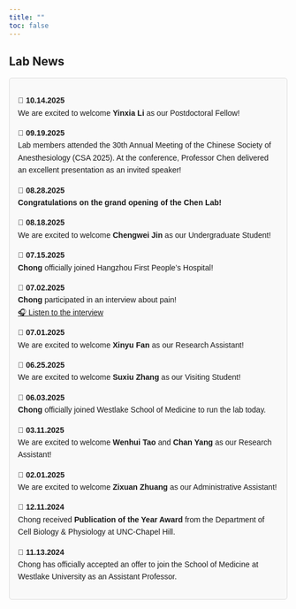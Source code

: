 ```yaml
---
title: ""
toc: false
---
```


```{=html}
<style>
  footer {
    position: fixed;
    bottom: -50px;
    left: 0;
    width: 100%; /* Ensure the footer spans the entire page */
    background-color: black;
    text-align: left;
    padding: 10px 0;
    color: white;
    font-size: 14px;
    border-top: 1px solid rgba(0, 0, 0, 0.1);
    transition: transform 0.5s ease-in-out;
  }

  body {
    margin: 0; /* Remove any default margin that might interfere */
  }

  footer.show {
    transform: translateY(-50px); /* Bring footer into view */
  }
</style>
```

```{=html}
<script>
  document.addEventListener("scroll", function () {
    const footer = document.querySelector("footer");
    const scrollHeight = document.documentElement.scrollHeight;
    const scrollPosition = window.innerHeight + window.scrollY;

    // Check if the user has scrolled to the bottom
    if (scrollPosition >= scrollHeight) {
      footer.classList.add("show");
    } else {
      footer.classList.remove("show");
    }
  });
</script>
```

<footer>Chen Lab \| Westlake © 2025 Hangzhou, Zhejiang Province, China</footer>

## Lab News

:::: {style="font-family: Arial, sans-serif; line-height: 1.6;"}
::: {style="border: 1px solid #ddd; padding: 15px; border-radius: 5px; background-color: #f9f9f9; margin-bottom: 10px;"}
**📅 10.14.2025**\
We are excited to welcome **Yinxia Li** as our Postdoctoral Fellow! <br> <!-- Adds a safe blank line -->

**📅 09.19.2025**\
 Lab members attended the 30th Annual Meeting of the Chinese Society of Anesthesiology (CSA 2025). At the conference, Professor Chen delivered an excellent presentation as an invited speaker! <br> <!-- Adds a safe blank line -->

**📅 08.28.2025**\
 **Congratulations on the grand opening of the Chen Lab!**  <br> <!-- Adds a safe blank line -->

**📅 08.18.2025**\
We are excited to welcome **Chengwei Jin** as our Undergraduate Student! <br> <!-- Adds a safe blank line -->


**📅 07.15.2025**\
**Chong** officially joined Hangzhou First People’s Hospital! <br> <!-- Adds a safe blank line -->

**📅 07.02.2025**\
**Chong** participated in an interview about pain!\
[🎧 Listen to the interview](https://www.xiaoyuzhoufm.com/episode/6867a1ef93fd2d72b8867edc?s=eyJ1IjogIjYwMWMxNWIzZTBmNWU3MjNiYmEwZDI3YiJ9)

**📅 07.01.2025**\
We are excited to welcome **Xinyu Fan** as our Research Assistant! <br> <!-- Adds a safe blank line -->

<!-- **📅 06.27.2025**\ -->
<!-- We are excited to welcome **Xiaowen Ma** as our FIRST Ph.D. student! <br> <!-- Adds a safe blank line --> 

**📅 06.25.2025**\
We are excited to welcome **Suxiu Zhang** as our Visiting Student! <br> <!-- Adds a safe blank line -->

**📅 06.03.2025**\
**Chong** officially joined Westlake School of Medicine to run the lab today. <br> <!-- Adds a safe blank line -->

**📅 03.11.2025**\
We are excited to welcome **Wenhui Tao** and **Chan Yang** as our Research Assistant! <br> <!-- Adds a safe blank line -->

**📅 02.01.2025**\
We are excited to welcome **Zixuan Zhuang** as our Administrative Assistant! <br> <!-- Adds a safe blank line -->

**📅 12.11.2024**\
Chong received **Publication of the Year Award** from the Department of Cell Biology & Physiology at UNC-Chapel Hill. <br>

**📅 11.13.2024**\
Chong has officially accepted an offer to join the School of Medicine at Westlake University as an Assistant Professor.
:::
::::

